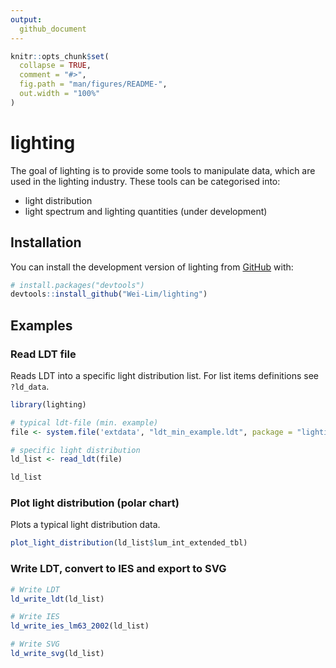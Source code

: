 ```yaml
---
output: 
  github_document
---
```


<!-- README.md is generated from README.Rmd. Please edit that file -->

```r
knitr::opts_chunk$set(
  collapse = TRUE,
  comment = "#>",
  fig.path = "man/figures/README-",
  out.width = "100%"
)
```

# lighting

<!-- badges: start -->
<!-- badges: end -->

The goal of lighting is to provide some tools to manipulate data, which are used in the lighting industry. These tools can be categorised into:

- light distribution
- light spectrum and lighting quantities (under development)

## Installation

You can install the development version of lighting from [GitHub](https://github.com/Wei-Lim/lighting/) with:

``` r
# install.packages("devtools")
devtools::install_github("Wei-Lim/lighting")
```

## Examples

### Read LDT file

Reads LDT into a specific light distribution list. For list items definitions see `?ld_data`.

```r
library(lighting)

# typical ldt-file (min. example)
file <- system.file('extdata', "ldt_min_example.ldt", package = "lighting")

# specific light distribution
ld_list <- read_ldt(file)

ld_list
```

### Plot light distribution (polar chart)

Plots a typical light distribution data.
```r
plot_light_distribution(ld_list$lum_int_extended_tbl)
```

### Write LDT, convert to IES and export to SVG
```r
# Write LDT 
ld_write_ldt(ld_list)

# Write IES
ld_write_ies_lm63_2002(ld_list)

# Write SVG			 
ld_write_svg(ld_list)			 
```

